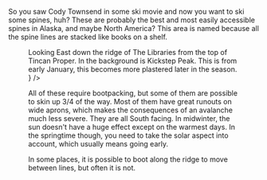 
So you saw Cody Townsend in some ski movie and now you want to ski some spines, huh?
These are probably the best and most easily accessible spines in Alaska,
and maybe North America?
This area is named because all the spine lines are stacked like books on a shelf.

<Figure
  src={ImgLibrariesRidge}
  caption={
    <>
      Looking East down the ridge of The Libraries from the top of
      <Link href={"/routes/tincan-proper-peak"}> Tincan Proper.</Link> In the background is Kickstep Peak.
      This is from early January, this becomes more plastered later in the season.
    </>
  }
/>

All of these require bootpacking, but some of them are possible to skin up 3/4 of the way.
Most of them have great runouts on wide aprons, which makes the consequences of an
avalanche much less severe.
They are all South facing. In midwinter, the sun doesn't have a huge effect
except on the warmest days. In the springtime though, you need to take the
solar aspect into account, which usually means going early.

In some places, it is possible to boot along the ridge to move between lines,
but often it is not.